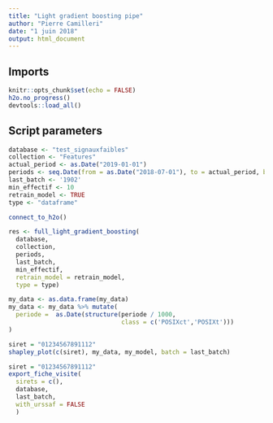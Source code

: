 ```yaml
---
title: "Light gradient boosting pipe"
author: "Pierre Camilleri"
date: "1 juin 2018"
output: html_document
---
```


## Imports
```r
knitr::opts_chunk$set(echo = FALSE)
h2o.no_progress()
devtools::load_all()
```

## Script parameters
```r
database <- "test_signauxfaibles"
collection <- "Features"
actual_period <- as.Date("2019-01-01")
periods <- seq.Date(from = as.Date("2018-07-01"), to = actual_period, by = "months")
last_batch <- '1902'
min_effectif <- 10
retrain_model <- TRUE
type <- "dataframe"
```

```r
connect_to_h2o()
```

```r
res <- full_light_gradient_boosting(
  database, 
  collection,
  periods, 
  last_batch, 
  min_effectif, 
  retrain_model = retrain_model,
  type = type)
```

```r
my_data <- as.data.frame(my_data)
my_data <- my_data %>% mutate(
  periode =  as.Date(structure(periode / 1000, 
                               class = c('POSIXct','POSIXt')))
)
```

```r
siret = "01234567891112"
shapley_plot(c(siret), my_data, my_model, batch = last_batch)
```

```r

siret = "01234567891112"
export_fiche_visite(
  sirets = c(), 
  database, 
  last_batch, 
  with_urssaf = FALSE
  )
```
